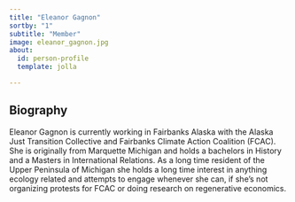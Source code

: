 ```yaml
---
title: "Eleanor Gagnon"
sortby: "1"
subtitle: "Member"
image: eleanor_gagnon.jpg
about:
  id: person-profile
  template: jolla

---
```


:::{#person-profile}
:::

## Biography
Eleanor Gagnon is currently working in Fairbanks Alaska with the Alaska Just Transition Collective and Fairbanks Climate Action Coalition (FCAC). She is originally from Marquette Michigan and holds a bachelors in History and a Masters in International Relations. As a long time resident of the Upper Peninsula of Michigan she holds a long time interest in anything ecology related and attempts to engage whenever she can, if she’s not organizing protests for FCAC or doing research on regenerative economics.  


